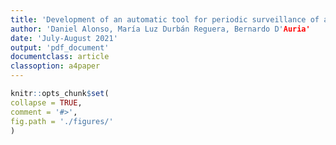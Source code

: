 ```yaml
---
title: 'Development of an automatic tool for periodic surveillance of actuarial and demographic indicators'
author: 'Daniel Alonso, María Luz Durbán Reguera, Bernardo D'Auria'
date: 'July-August 2021'
output: 'pdf_document'
documentclass: article
classoption: a4paper
---
```


```r
knitr::opts_chunk$set(
collapse = TRUE,
comment = '#>',
fig.path = './figures/'
)
```

